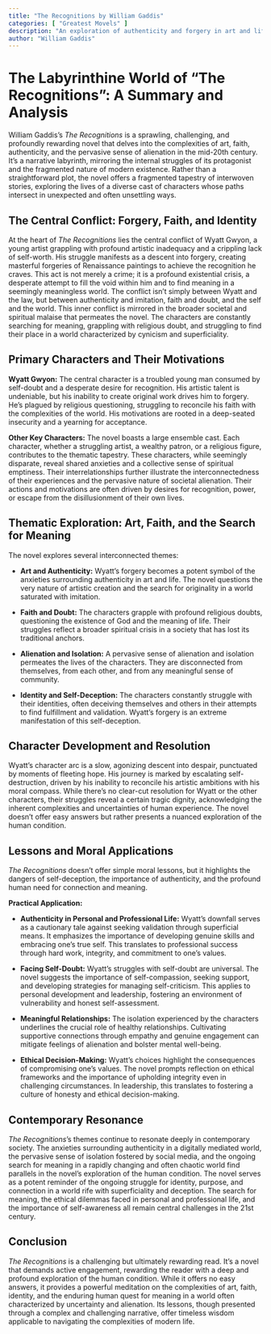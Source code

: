 ```yaml
---
title: "The Recognitions by William Gaddis"
categories: [ "Greatest Movels" ]
description: "An exploration of authenticity and forgery in art and life through multiple interconnected stories."
author: "William Gaddis"
---
```

# The Labyrinthine World of "The Recognitions": A Summary and Analysis

William Gaddis's *The Recognitions* is a sprawling, challenging, and profoundly rewarding novel that delves into the complexities of art, faith, authenticity, and the pervasive sense of alienation in the mid-20th century.  It's a narrative labyrinth, mirroring the internal struggles of its protagonist and the fragmented nature of modern existence.  Rather than a straightforward plot, the novel offers a fragmented tapestry of interwoven stories, exploring the lives of a diverse cast of characters whose paths intersect in unexpected and often unsettling ways.

## The Central Conflict: Forgery, Faith, and Identity

At the heart of *The Recognitions* lies the central conflict of Wyatt Gwyon, a young artist grappling with profound artistic inadequacy and a crippling lack of self-worth.  His struggle manifests as a descent into forgery, creating masterful forgeries of Renaissance paintings to achieve the recognition he craves.  This act is not merely a crime; it is a profound existential crisis, a desperate attempt to fill the void within him and to find meaning in a seemingly meaningless world.  The conflict isn't simply between Wyatt and the law, but between authenticity and imitation, faith and doubt, and the self and the world.  This inner conflict is mirrored in the broader societal and spiritual malaise that permeates the novel.  The characters are constantly searching for meaning, grappling with religious doubt, and struggling to find their place in a world characterized by cynicism and superficiality.

## Primary Characters and Their Motivations

**Wyatt Gwyon:** The central character is a troubled young man consumed by self-doubt and a desperate desire for recognition. His artistic talent is undeniable, but his inability to create original work drives him to forgery.  He's plagued by religious questioning, struggling to reconcile his faith with the complexities of the world. His motivations are rooted in a deep-seated insecurity and a yearning for acceptance.

**Other Key Characters:** The novel boasts a large ensemble cast.  Each character, whether a struggling artist, a wealthy patron, or a religious figure, contributes to the thematic tapestry.  These characters, while seemingly disparate, reveal shared anxieties and a collective sense of spiritual emptiness.  Their interrelationships further illustrate the interconnectedness of their experiences and the pervasive nature of societal alienation.  Their actions and motivations are often driven by desires for recognition, power, or escape from the disillusionment of their own lives.

## Thematic Exploration: Art, Faith, and the Search for Meaning

The novel explores several interconnected themes:

* **Art and Authenticity:**  Wyatt's forgery becomes a potent symbol of the anxieties surrounding authenticity in art and life.  The novel questions the very nature of artistic creation and the search for originality in a world saturated with imitation.

* **Faith and Doubt:**  The characters grapple with profound religious doubts, questioning the existence of God and the meaning of life.  Their struggles reflect a broader spiritual crisis in a society that has lost its traditional anchors.

* **Alienation and Isolation:**  A pervasive sense of alienation and isolation permeates the lives of the characters. They are disconnected from themselves, from each other, and from any meaningful sense of community.

* **Identity and Self-Deception:**  The characters constantly struggle with their identities, often deceiving themselves and others in their attempts to find fulfillment and validation.  Wyatt's forgery is an extreme manifestation of this self-deception.

## Character Development and Resolution

Wyatt's character arc is a slow, agonizing descent into despair, punctuated by moments of fleeting hope.  His journey is marked by escalating self-destruction, driven by his inability to reconcile his artistic ambitions with his moral compass. While there's no clear-cut resolution for Wyatt or the other characters, their struggles reveal a certain tragic dignity, acknowledging the inherent complexities and uncertainties of human experience.  The novel doesn't offer easy answers but rather presents a nuanced exploration of the human condition.

## Lessons and Moral Applications

*The Recognitions* doesn't offer simple moral lessons, but it highlights the dangers of self-deception, the importance of authenticity, and the profound human need for connection and meaning.

**Practical Application:**

* **Authenticity in Personal and Professional Life:**  Wyatt's downfall serves as a cautionary tale against seeking validation through superficial means.  It emphasizes the importance of developing genuine skills and embracing one's true self.  This translates to professional success through hard work, integrity, and commitment to one's values.

* **Facing Self-Doubt:**  Wyatt's struggles with self-doubt are universal.  The novel suggests the importance of self-compassion, seeking support, and developing strategies for managing self-criticism. This applies to personal development and leadership, fostering an environment of vulnerability and honest self-assessment.

* **Meaningful Relationships:**  The isolation experienced by the characters underlines the crucial role of healthy relationships. Cultivating supportive connections through empathy and genuine engagement can mitigate feelings of alienation and bolster mental well-being.

* **Ethical Decision-Making:**  Wyatt's choices highlight the consequences of compromising one's values.  The novel prompts reflection on ethical frameworks and the importance of upholding integrity even in challenging circumstances.  In leadership, this translates to fostering a culture of honesty and ethical decision-making.

##  Contemporary Resonance

*The Recognitions*'s themes continue to resonate deeply in contemporary society.  The anxieties surrounding authenticity in a digitally mediated world, the pervasive sense of isolation fostered by social media, and the ongoing search for meaning in a rapidly changing and often chaotic world find parallels in the novel's exploration of the human condition. The novel serves as a potent reminder of the ongoing struggle for identity, purpose, and connection in a world rife with superficiality and deception.  The search for meaning, the ethical dilemmas faced in personal and professional life, and the importance of self-awareness all remain central challenges in the 21st century.

## Conclusion

*The Recognitions* is a challenging but ultimately rewarding read.  It's a novel that demands active engagement, rewarding the reader with a deep and profound exploration of the human condition. While it offers no easy answers, it provides a powerful meditation on the complexities of art, faith, identity, and the enduring human quest for meaning in a world often characterized by uncertainty and alienation. Its lessons, though presented through a complex and challenging narrative, offer timeless wisdom applicable to navigating the complexities of modern life.

